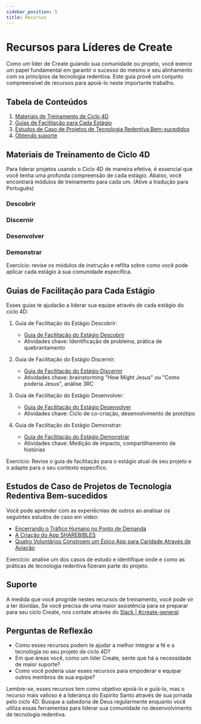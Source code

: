 ```yaml
---
sidebar_position: 5
title: Recursos
---
```



# Recursos para Líderes de Create

Como um líder de Create guiando sua comunidade ou projeto, você exerce um
papel fundamental em garantir o sucesso do mesmo e seu alinhamento com os princípios
da tecnologia redentiva. Este guia provê um conjunto compreensível de recursos
para apoiá-lo neste importante trabalho.

## Tabela de Conteúdos

1. [Materiais de Treinamento de Ciclo 4D](#4d-cycle-training-materials)
1. [Guias de Facilitação para Cada Estágio](#facilitation-guides-for-each-stage)
1. [Estudos de Caso de Projetos de Tecnologia Redentiva Bem-sucedidos](#case-studies-of-successful-redemptive-technology-projects)
1. [Obtendo suporte](#support)

## Materiais de Treinamento de Ciclo 4D

Para liderar projetos usando o Ciclo 4D de maneira efetiva, é essencial que você tenha uma
profunda compreensão de cada estágio. Abaixo, você encontrará módulos de treinamento para cada um.
(Ative a tradução para Português)

### Descobrir

<div className={styles.videos}>
  <YouTubeVideo
    id="4lT7xIHBhg8"
    title="Treinamento de Create em 4D da Fé & Tecnologia - Semana 1: Descobrir"
  />
</div>

### Discernir

<div className={styles.videos}>
  <YouTubeVideo
    id="bqZw9gXSidQ"
    title="Treinamento de Create em 4D da Fé & Tecnologia - Semana 2: Discernir"
  />
</div>

### Desenvolver

<div className={styles.videos}>
  <YouTubeVideo
    id="2s3SmnxRmJ8"
    title="Treinamento de Create em 4D da Fé & Tecnologia - Semana 3: Desenvolver"
  />
</div>

### Demonstrar

<div className={styles.videos}>
  <YouTubeVideo
    id="NCdcAV-9OB4"
    title="Treinamento de Create em 4D da Fé & Tecnologia - Semana 4: Demonstrar"
  />
</div>

Exercício: revise os módulos de instrução e reflita sobre como você pode
aplicar cada estágio à sua comunidade específica.

## Guias de Facilitação para Cada Estágio

Esses guias te ajudarão a liderar sua equipe através de cada estágio do ciclo 4D:

1. Guia de Facilitação do Estágio Descobrir:

   - [Guia de Facilitação do Estágio Descobrir](https://docs.google.com/presentation/d/1biFrD0Y-TK4O67a5LUxdMZC0Oeegwj6LbnpZZaCvcZQ)
   - Atividades chave: Identificação de problema, prática de quebrantamento

2. Guia de Facilitação do Estágio Discernir:

   - [Guia de Facilitação do Estágio Discernir](https://docs.google.com/presentation/d/1he4ESDdVfMeM12s6zlooKqiGRcNKxDu4t26nVkc0Jac)
   - Atividades chave: brainstorming "How Might Jesus" ou "Como poderia Jesus", análise 3RC

3. Guia de Facilitação do Estágio Desenvolver:

   - [Guia de Facilitação do Estágio Desenvolver](https://docs.google.com/presentation/d/1XDn3Bw1eCiyTq8zmuqHvJMQBlLyjMmpHXA-uCoX7agk)
   - Atividades chave: Ciclo de co-criação, desenvolvimento de protótipo

4. Guia de Facilitação do Estágio Demonstrar:
   - [Guia de Facilitação do Estágio Demonstrar](https://docs.google.com/presentation/d/16rClTZQf4uNis1a4Y3oZFHM3tId6kHkRpMZmmVRpqF8)
   - Atividades chave: Medição de impacto, compartilhamento de histórias

Exercício: Revise o guia de facilitação para o estágio atual de seu projeto e
o adapte para o seu contexto específico.

## Estudos de Caso de Projetos de Tecnologia Redentiva Bem-sucedidos

Você pode aprender com as experiêcnias de outros ao analisar os seguintes estudos de caso em vídeo:

   - [Encerrando o Tráfico Humano no Ponto de Demanda](https://youtu.be/DVXqnHl7NPA?feature=shared)
   - [A Criação do App SHAREBIBLES](https://www.youtube.com/watch?v=kwTbmAnFzrc)
   - [Quatro Voluntários Constroem um Épico App para Caridade Através de Aviação](https://www.youtube.com/watch?v=WOdl0p0qKEg)

Exercício: analise um dos casos de estudo e identifique onde e como as práticas de 
tecnologia redentiva fizeram parte do projeto.

## Suporte

A medida que você progride nestes recursos de treinamento, você pode vir a ter
dúvidas. Se você precisa de uma maior assistência para se preparar para seu ciclo
Create, nos contate através do [Slack | #create-general](https://faithtechhub.slack.com/).

## Perguntas de Reflexão

- Como esses recursos podem te ajudar a melhor integrar a fé e a tecnologia no seu projeto de ciclo 4D?
- Em que áreas você, como um líder Create, sente que há a necessidade de maior suporte?
- Como você poderia usar esses recursos para empoderar e equipar outros membros de sua equipe?

Lembre-se, esses recursos tem como objetivo apoiá-lo e guiá-lo, mas o recurso
mais valioso é a liderança do Espírito Santo através de sua jornada pelo ciclo 4D.
Busque a sabedoria de Deus regularmente enquanto você utiliza essas ferramentas para
liderar sua comunidade no desenvolvimento de tecnologia redentiva.
